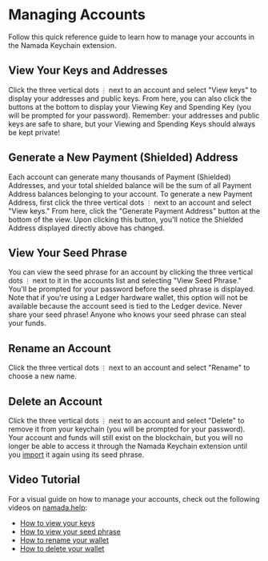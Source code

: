 
# Managing Accounts

Follow this quick reference guide to learn how to manage your accounts in the Namada Keychain extension.

## View Your Keys and Addresses
Click the three vertical dots `⋮` next to an account and select "View keys" to display your addresses and public keys. From here, 
you can also click the buttons at the bottom to display your Viewing Key and Spending Key (you will be prompted for your password). 
<Callout type="warning">
Remember: your addresses and public 
keys are safe to share, but your Viewing and Spending Keys should always be kept private!
</Callout>

## Generate a New Payment (Shielded) Address
Each account can generate many thousands of Payment (Shielded) Addresses, and your total shielded balance will be the sum of all 
Payment Address balances belonging to your account. To generate a new Payment Address, first click the three vertical dots `⋮` next to an account and select "View keys." From here, click 
the "Generate Payment Address" button at the bottom of the view. Upon clicking this button, you'll notice the Shielded Address 
displayed directly above has changed.

## View Your Seed Phrase
You can view the seed phrase for an account by clicking the three vertical dots `⋮` next to it in the accounts list and selecting "View Seed Phrase." You'll be prompted for your password 
before the seed phrase is displayed. Note that if you're using a Ledger hardware wallet, this option will not be available because the account seed is tied to the Ledger device.
<Callout type="error">
Never share your seed phrase! Anyone who knows your seed phrase can steal your funds.
</Callout>

## Rename an Account
Click the three vertical dots `⋮` next to an account and select "Rename" to choose a new name.

## Delete an Account
Click the three vertical dots `⋮` next to an account and select "Delete" to remove it from your keychain (you will be prompted for your password). Your account and funds will 
still exist on the blockchain, but you will no longer be able to access it through the Namada Keychain extension until you [import](./add-keys.mdx) it again using its seed phrase.

## Video Tutorial
For a visual guide on how to manage your accounts, check out the following videos on [namada.help](https://www.namada.help/):

- [How to view your keys](https://www.namada.help/tutorials/how-to-view-your-keys)
- [How to view your seed phrase](https://www.namada.help/tutorials/how-to-view-your-seed-phrase)
- [How to rename your wallet](https://www.namada.help/tutorials/how-to-rename-your-wallet)
- [How to delete your wallet](https://www.namada.help/tutorials/how-to-delete-your-wallet)
